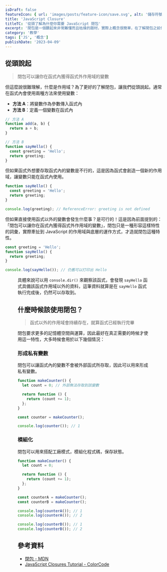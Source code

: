 ```yaml
---
isDraft: false
featureIcon: { url: 'images/posts/feature-icon/save.svg', alt: '儲存符號' }
title: 'JavaScript Closure'
titleTC: '從頭了解為什麼你需要 JavaScript 閉包'
excerpt: '閉包是一個聽起來非常難懂而且枯燥的題材，實際上概念很簡單，在了解閉包之前你必須熟悉作用域與事件佇列的概念。'
category: '教學'
tags: ['JS', '概念']
publishDate: '2023-04-09'
---
```


## 從頭說起

> 閉包可以讓你在函式內獲得函式外作用域的變數

但這麼說很難理解，什麼是作用域？為了更好的了解閉包，讓我們從頭說起。通常在函式內會使用兩種方法來使用變數：

- **方法 A**：將變數作為參數傳入函式內
- **方法 B**：定義一個變數在函式內

```js
// 方法 A
function add(a, b) {
  return a + b;
}

// 方法 B
function sayHello() {
  const greeting = 'Hello';
  return greeting;
}
```

但如果函式外想要存取函式內的變數是不行的，這是因為函式會創造一個新的作用域，讓變數只能在函式內使用。

```js
function sayHello() {
  const greeting = 'Hello';
  return greeting;
}

console.log(greeting); // ReferenceError: greeting is not defined
```

但如果直接使用函式以外的變數會發生什麼事？是可行的！這是因為前面提到的：「閉包可以讓你在函式內獲得函式外作用域的變數」，閉包只是一種形容這樣特性的詞彙，實際牽扯到 JavaScript 的作用域與底層的運作方式，才造就閉包這種特性。

```js
const greeting = 'Hello';
function sayHello() {
  return greeting;
}

console.log(sayHello()); // 仍舊可以打印出 Hello
```

<Figure
  width="1200"
  height="308"
  src="images/posts/javascript-closure/scope.webp"
  alt="使用 console.dir 打印函式觀察結果"
/>

具體來說可以用 `console.dir()` 來觀察該函式，會發現 `sayHello` 函式具備該函式作用域以外的資料，這筆資料就算是在 `sayHello` 函式執行完成後，仍然可以存取到。

## 什麼時候該使用閉包？

> 函式以外的作用域會持續存在，就算函式已經執行完畢

閉包要求更多的記憶體空間與運算，因此最好在真正需要的時候才使用這一特性，大多時候會用於以下幾個情況：

### 形成私有變數

閉包可以讓函式內的變數不會被外部函式所存取，因此可以用來形成私有變數。

```js
function makeCounter() {
  let count = 0; // 外部無法存取到該變數

  return function () {
    return (count += 1);
  };
}

const counter = makeCounter();

console.log(counter()); // 1
```

### 模組化

閉包可以用來搭配工廠模式，模組化程式碼，保存狀態。

```js
function makeCounter() {
  let count = 0;

  return function () {
    return (count += 1);
  };
}

const counterA = makeCounter();
const counterB = makeCounter();

console.log(counterA()); // 1
console.log(counterA()); // 2

console.log(counterB()); // 1
console.log(counterB()); // 2
```

## 參考資料

- [閉包 - MDN](https://developer.mozilla.org/zh-TW/docs/Web/JavaScript/Closures)
- [JavaScript Closures Tutorial - ColorCode](https://www.youtube.com/watch?v=aHrvi2zTlaU)
